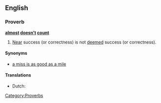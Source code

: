 ==English==
===Proverb===
'''[[almost]] [[doesn't]] [[count]]'''
#[[near|Near]] success (or correctness) is not [[deem]]ed success (or correctness).
====Synonyms====
*[[a miss is as good as a mile]]

====Translations====
{{trans-top|Near success (or correctness) is not deemed success (or correctness)}}
* Dutch: {{t|nl|bijna telt niet}}
{{trans-mid}}
{{trans-bottom}}

[[Category:Proverbs]]